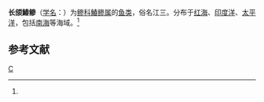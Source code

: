 {{Speciesbox 
| taxon = Chorinemus lysan
| authority = (Forsskål, 1775)<ref name='id7342'>{{cite web| url =http://www.bioinfo.cn/db05/BjdwSpecies.php?action=view&id=7342| title =长颌鰆鲹| work =《中国动物物种编目数据库》| publisher =中国科学院微生物研究所| author =中国科学院动物研究所| accessdate =2009-04-16| deadurl =yes| archiveurl =https://web.archive.org/web/20160305021821/http://www.bioinfo.cn/db05/BjdwSpecies.php?action=view&id=7342| archivedate =2016-03-05}}</ref>
}}

'''长颌鰆鲹'''（[[学名|学名]]：{{lang|la|''Chorinemus lysan''}}）为[[鲹科|鲹科]][[鰆鲹属|鰆鲹属]]的[[鱼类|鱼类]]，俗名江三。分布于[[红海|红海]]、[[印度洋|印度洋]]、[[太平洋|太平洋]]，包括[[南海|南海]]等海域。<ref name='id7342'/>

== 参考文献 ==
{{reflist}}

{{Taxonbar}}

[[Category:鰆鲹属|C]]